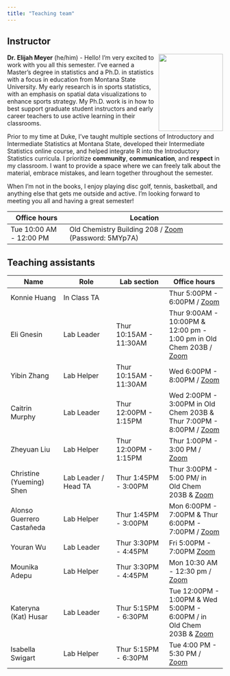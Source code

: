 ```yaml
---
title: "Teaching team"
---
```


## Instructor

![](images/team/elijah.jpeg){width="150" height="180"style="float:right;padding: 0 0 0 10px;" fig-alt="Headshot of Dr. Elijah Meyer"}

**Dr. Elijah Meyer** (he/him) - Hello! I'm very excited to work with you all this semester. I've earned a Master's degree in statistics and a Ph.D. in statistics with a focus in education from Montana State University. My early research is in sports statistics, with an emphasis on spatial data visualizations to enhance sports strategy. My Ph.D. work is in how to best support graduate student instructors and early career teachers to use active learning in their classrooms. 

Prior to my time at Duke, I've taught multiple sections of Introductory and Intermediate Statistics at Montana State, developed their Intermediate Statistics online course, and helped integrate R into the Introductory Statistics curricula. I prioritize **community**, **communication**, and **respect** in my classroom. I want to provide a space where we can freely talk about the material, embrace mistakes, and learn together throughout the semester. 

When I'm not in the books, I enjoy playing disc golf, tennis, basketball, and anything else that gets me outside and active. I'm looking forward to meeting you all and having a great semester!


| Office hours            | Location                                                                       |
|--------------------|----------------------------------------------------|
| Tue 10:00 AM - 12:00 PM | Old Chemistry Building 208 / [Zoom](https://bit.ly/3QZ8JAL) (Password: 5MYp7A) |

## Teaching assistants

| Name                     | Role                 | Lab section            | Office hours                                              |
|------------------|------------------|------------------|-------------------|
| Konnie Huang             | In Class TA          |                        | Thur 5:00PM - 6:00PM / [Zoom](https://duke.zoom.us/j/3134334092)                       |
| Eli Gnesin               | Lab Leader           | Thur 10:15AM - 11:30AM | Thur 9:00AM - 10:00PM  & 12:00 pm - 1:00 pm in Old Chem 203B / [Zoom](https://duke.zoom.us/j/96679510100) |
| Yibin Zhang              | Lab Helper           | Thur 10:15AM - 11:30AM |  Wed 6:00PM - 8:00PM / [Zoom](https://duke.zoom.us/j/6988663824)                                                         |
| Caitrin Murphy           | Lab Leader           | Thur 12:00PM - 1:15PM  | Wed 2:00PM - 3:00PM in Old Chem 203B \& Thur 7:00PM - 8:00PM  / [Zoom](https://duke.zoom.us/j/91219008868)                      |
| Zheyuan Liu              | Lab Helper           | Thur 12:00PM - 1:15PM  | Thur 1:00PM - 3:00 PM / [Zoom](https://duke.zoom.us/j/4756996788)                      |
| Christine (Yueming) Shen | Lab Leader / Head TA | Thur 1:45PM - 3:00PM   | Thur 3:00PM - 5:00 PM/ in Old Chem 203B \& [Zoom](https://duke.zoom.us/j/7084677825)                      |
| Alonso Guerrero Castañeda | Lab Helper          | Thur 1:45PM - 3:00PM  |Mon 6:00PM - 7:00PM \& Thur 6:00PM - 7:00PM / [Zoom](https://duke.zoom.us/j/4203479729)                    |
| Youran Wu                | Lab Leader           | Thur 3:30PM - 4:45PM   | Fri 5:00PM - 7:00PM [Zoom](https://duke.zoom.us/j/3729247150?pwd=WmxrcUlVNjNNckxzZlA5WGxXbFNLdz09)                                                              |
| Mounika Adepu            | Lab Helper           | Thur 3:30PM - 4:45PM   | Mon 10:30 AM - 12:30 pm / [Zoom](https://duke.zoom.us/j/96793000302)                    |
| Kateryna (Kat) Husar     | Lab Leader           | Thur 5:15PM - 6:30PM   | Tue 12:00PM - 1:00PM & Wed 5:00PM - 6:00PM / in Old Chem 203B \& [Zoom](https://duke.zoom.us/j/92277293367) |
| Isabella Swigart         | Lab Helper           | Thur 5:15PM - 6:30PM   | Tue 4:00 PM - 5:30 PM / [Zoom](link)                      |
